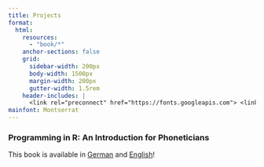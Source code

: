 ```yaml
---
title: Projects
format:
  html: 
    resources:
      - "book/*"
    anchor-sections: false
    grid:
      sidebar-width: 200px
      body-width: 1500px
      margin-width: 200px
      gutter-width: 1.5rem
    header-includes: |
      <link rel="preconnect" href="https://fonts.googleapis.com"> <link rel="preconnect" href="https://fonts.gstatic.com" crossorigin> <link href="https://fonts.googleapis.com/css2?family=Montserrat:ital,wght@0,100..900;1,100..900&display=swap" rel="stylesheet"> <link rel="stylesheet" media="screen" href="https://fontlibrary.org//face/tex-gyre-adventor" type="text/css"/>
mainfont: Montserrat
---
```


```{=html}
<h3>Programming in R: An Introduction for Phoneticians</h3>
<p>This book is available in <a href="./book/deutsch/book-output/index.html" target="_blank">German</a> and <a href="./book/english/book-output/index.html" target="_blank">English</a>!</p>
```





